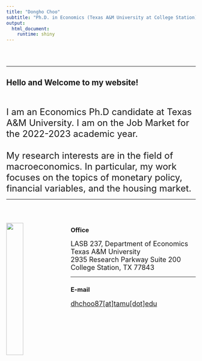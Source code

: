```yaml
---
title: "Dongho Choo"
subtitle: "Ph.D. in Economics (Texas A&M University at College Station)"
output:
  html_document:
    runtime: shiny
---
```


<br />
<br />

---

## **Hello and Welcome to my website!**
<br />
<br />
<font size="5"> I am an Economics Ph.D candidate at Texas A&M University. I am on the Job Market for the 2022-2023 academic year. 
<br />
<br />
My research interests are in the field of macroeconomics. In particular, my work focuses on the topics of monetary policy, financial variables, and the housing market. </font>

---

<br />
<br />

<img src="images/dhchoo.jpg" style = "width:30%; margin-right: 20px" align = "left">


### **Office**
<font size="4">LASB 237, Department of Economics <br />
Texas A&M University <br />
2935 Research Parkway Suite 200 <br />
College Station, TX 77843
</font>

---

### **E-mail**
<font size="4">[dhchoo87[at]tamu[dot]edu](mailto:dhchoo87@tamu.edu)</font>


